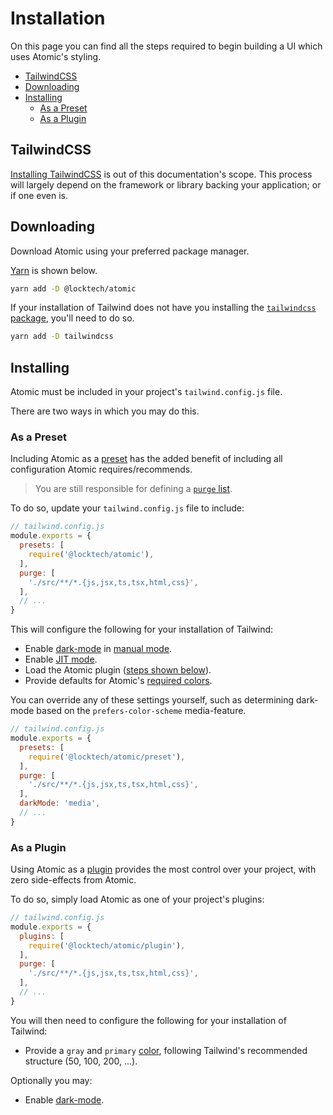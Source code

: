 
<Meta title="Documentation/Installation" />

# Installation

On this page you can find all the steps required to begin building a UI which uses Atomic's styling.

* [TailwindCSS](#tailwindcss)
* [Downloading](#downloading)
* [Installing](#installing)
  * [As a Preset](#as-a-preset)
  * [As a Plugin](#as-a-plugin)

## TailwindCSS

[Installing TailwindCSS](https://tailwindcss.com/docs/installation) is out of this documentation's scope. This process will largely depend on the framework or library backing your application; or if one even is.

## Downloading

Download Atomic using your preferred package manager.

[Yarn](https://yarnpkg.com/) is shown below.

```bash
yarn add -D @locktech/atomic
```

If your installation of Tailwind does not have you installing the [`tailwindcss` package](), you'll need to do so.

```bash
yarn add -D tailwindcss
```

## Installing

Atomic must be included in your project's `tailwind.config.js` file.

There are two ways in which you may do this.

### As a Preset

Including Atomic as a [preset](https://tailwindcss.com/docs/presets) has the added benefit of including all configuration Atomic requires/recommends.

> You are still responsible for defining a [`purge` list](https://tailwindcss.com/docs/optimizing-for-production#removing-unused-css).

To do so, update your `tailwind.config.js` file to include:

```javascript
// tailwind.config.js
module.exports = {
  presets: [
    require('@locktech/atomic'),
  ],
  purge: [
    './src/**/*.{js,jsx,ts,tsx,html,css}',
  ],
  // ...
}
```

This will configure the following for your installation of Tailwind:

* Enable [dark-mode](https://tailwindcss.com/docs/dark-mode) in [manual mode](https://tailwindcss.com/docs/dark-mode#toggling-dark-mode-manually).
* Enable [JIT mode](https://tailwindcss.com/docs/just-in-time-mode).
* Load the Atomic plugin ([steps shown below](#as-a-plugin)).
* Provide defaults for Atomic's [required colors](?path=/docs/documentation-cookbook--page#color).

You can override any of these settings yourself, such as determining dark-mode based on the `prefers-color-scheme` media-feature.

```javascript
// tailwind.config.js
module.exports = {
  presets: [
    require('@locktech/atomic/preset'),
  ],
  purge: [
    './src/**/*.{js,jsx,ts,tsx,html,css}',
  ],
  darkMode: 'media',
  // ...
}
```

### As a Plugin

Using Atomic as a [plugin](https://tailwindcss.com/docs/plugins) provides the most control over your project, with zero side-effects from Atomic.

To do so, simply load Atomic as one of your project's plugins:

```javascript
// tailwind.config.js
module.exports = {
  plugins: [
    require('@locktech/atomic/plugin'),
  ],
  purge: [
    './src/**/*.{js,jsx,ts,tsx,html,css}',
  ],
  // ...
}
```

You will then need to configure the following for your installation of Tailwind:

* Provide a `gray` and `primary` [color](https://tailwindcss.com/docs/customizing-colors#custom-colors), following Tailwind's recommended structure (50, 100, 200, ...).

Optionally you may:

* Enable [dark-mode](https://tailwindcss.com/docs/dark-mode).